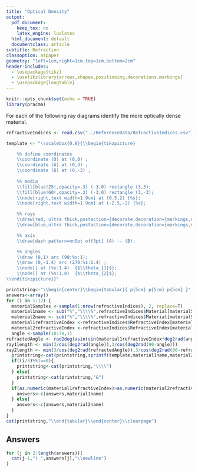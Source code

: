 ```yaml
---
title: "Optical Density"
output:
  pdf_document: 
    keep_tex: no
    latex_engine: lualatex
  html_document: default
  documentclass: article
subtitle: Refraction
classoption: a4paper
geometry: "left=1cm,right=1cm,top=1cm,bottom=2cm"
header-includes: 
  - \usepackage{tikz}
  - \usetikzlibrary{arrows,shapes,positioning,decorations.markings}
  - \usepackage{longtable}
---
```


```r
knitr::opts_chunk$set(echo = TRUE)
library(pracma)
```

For each of the following ray diagrams identify the more optically dense material.


```r
refractiveIndices <- read.csv("../ReferenceData/RefractiveIndices.csv")

template <- "\\scalebox{0.8}{\\begin{tikzpicture}

    %% define coordinates
    \\coordinate (O) at (0,0) ;
    \\coordinate (A) at (0,3) ;
    \\coordinate (B) at (0,-3) ;
    
    %% media
    \\fill[blue!25!,opacity=.3] (-3,0) rectangle (3,3);
    \\fill[blue!60!,opacity=.3] (-3,0) rectangle (3,-3);
    \\node[right,text width=1.9cm] at (0.5,2) {%s};
    \\node[right,text width=1.9cm] at (-2.5,-2) {%s};

    %% rays
    \\draw[red, ultra thick,postaction={decorate,decoration={markings,mark=at position .65 with {\\arrow[scale=1,>=stealth]{<}}}}] (O) -- (%s:%s);
    \\draw[blue,ultra thick,postaction={decorate,decoration={markings,mark=at position .65 with {\\arrow[scale=1,>=stealth]{>}}}}] (O) -- (-%s:%s);

    %% axis
    \\draw[dash pattern=on5pt off3pt] (A) -- (B);

    %% angles
    \\draw (0,1) arc (90:%s:1);
    \\draw (0,-1.4) arc (270:%s:1.4) ;
    \\node[] at (%s:1.4)  {$\\theta_{1}$};
    \\node[] at (%s:1.8)  {$\\theta_{2}$};
\\end{tikzpicture}}"

printstring<-"\\begin{center}\\begin{tabular}{ p{5cm} p{5cm} p{5cm} }"
answers<-array()
for (i in 1:12) {
  materialSamples <-sample(1:nrow(refractiveIndices), 2, replace=T)
  material1name <- sub("%","\\\\%",refractiveIndices$Material[materialSamples[1]])
  material2name <- sub("%","\\\\%",refractiveIndices$Material[materialSamples[2]])
  material1refractiveIndex <-refractiveIndices$RefractiveIndex[materialSamples[1]]
  material2refractiveIndex <-refractiveIndices$RefractiveIndex[materialSamples[2]]
  angle <-sample(10:70,1)
refractedAngle <- rad2deg(asin(sin(material1refractiveIndex*deg2rad(angle)/material2refractiveIndex)))
ray1length <- min(3/cos(deg2rad(angle)),3/cos(deg2rad(90-angle)))
ray2length <- min(3/cos(deg2rad(refractedAngle)),3/cos(deg2rad(90-refractedAngle)))
  printstring<-cat(printstring,sprintf(template,material1name,material2name,90+angle,ray1length,90-refractedAngle,ray2length,90+angle,270+refractedAngle,mean(c(90,90+angle)),mean(c(270,270+refractedAngle))),i,")\\newline")
  if((i/3)%%1==0){
    printstring<-cat(printstring,"\\\\")
  } else{
    printstring<-cat(printstring,"&")
  }
  if(as.numeric(material1refractiveIndex)>as.numeric(material2refractiveIndex)){
    answers<-c(answers,material1name)
  } else{
    answers<-c(answers,material2name)
  }
}
cat(printstring,"\\end{tabular}\\end{center}\\clearpage")
```

## Answers

```r
for (j in 2:length(answers))(
  cat(j-1,") ",answers[j],"\\newline")
)
```